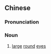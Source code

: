 {{also|环眼}}
==Chinese==
{{zh-forms|s=环眼}}

===Pronunciation===
{{zh-pron
|m=huányǎn
|cat=n
}}

===Noun===
{{zh-noun}}

# {{lb|zh|archaic}} [[large]] [[round]] [[eye]]s